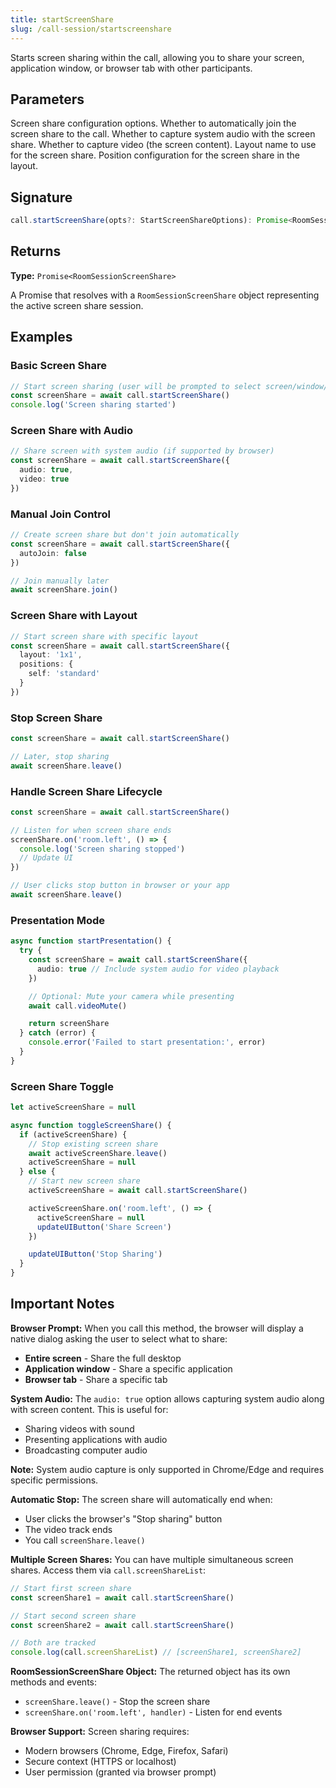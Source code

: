 ```yaml
---
title: startScreenShare
slug: /call-session/startscreenshare
---
```



Starts screen sharing within the call, allowing you to share your screen, application window, or browser tab with other participants.

## Parameters

<APIField name="opts" type="[StartScreenShareOptions](/types#startscreenshareoptions)">
  Screen share configuration options.
</APIField>

<APIField name="opts.autoJoin" type="boolean" default="true">
  Whether to automatically join the screen share to the call.
</APIField>

<APIField name="opts.audio" type="boolean | MediaTrackConstraints" default="false">
  Whether to capture system audio with the screen share.
</APIField>

<APIField name="opts.video" type="boolean | MediaTrackConstraints" default="true">
  Whether to capture video (the screen content).
</APIField>

<APIField name="opts.layout" type="string">
  Layout name to use for the screen share.
</APIField>

<APIField name="opts.positions" type="object">
  Position configuration for the screen share in the layout.
</APIField>

## Signature

```typescript
call.startScreenShare(opts?: StartScreenShareOptions): Promise<RoomSessionScreenShare>
```

## Returns

**Type:** `Promise<RoomSessionScreenShare>`

A Promise that resolves with a `RoomSessionScreenShare` object representing the active screen share session.

## Examples

### Basic Screen Share

```typescript
// Start screen sharing (user will be prompted to select screen/window/tab)
const screenShare = await call.startScreenShare()
console.log('Screen sharing started')
```

### Screen Share with Audio

```typescript
// Share screen with system audio (if supported by browser)
const screenShare = await call.startScreenShare({
  audio: true,
  video: true
})
```

### Manual Join Control

```typescript
// Create screen share but don't join automatically
const screenShare = await call.startScreenShare({
  autoJoin: false
})

// Join manually later
await screenShare.join()
```

### Screen Share with Layout

```typescript
// Start screen share with specific layout
const screenShare = await call.startScreenShare({
  layout: '1x1',
  positions: {
    self: 'standard'
  }
})
```

### Stop Screen Share

```typescript
const screenShare = await call.startScreenShare()

// Later, stop sharing
await screenShare.leave()
```

### Handle Screen Share Lifecycle

```typescript
const screenShare = await call.startScreenShare()

// Listen for when screen share ends
screenShare.on('room.left', () => {
  console.log('Screen sharing stopped')
  // Update UI
})

// User clicks stop button in browser or your app
await screenShare.leave()
```

### Presentation Mode

```typescript
async function startPresentation() {
  try {
    const screenShare = await call.startScreenShare({
      audio: true // Include system audio for video playback
    })

    // Optional: Mute your camera while presenting
    await call.videoMute()

    return screenShare
  } catch (error) {
    console.error('Failed to start presentation:', error)
  }
}
```

### Screen Share Toggle

```typescript
let activeScreenShare = null

async function toggleScreenShare() {
  if (activeScreenShare) {
    // Stop existing screen share
    await activeScreenShare.leave()
    activeScreenShare = null
  } else {
    // Start new screen share
    activeScreenShare = await call.startScreenShare()

    activeScreenShare.on('room.left', () => {
      activeScreenShare = null
      updateUIButton('Share Screen')
    })

    updateUIButton('Stop Sharing')
  }
}
```

## Important Notes

**Browser Prompt:** When you call this method, the browser will display a native dialog asking the user to select what to share:
- **Entire screen** - Share the full desktop
- **Application window** - Share a specific application
- **Browser tab** - Share a specific tab

**System Audio:** The `audio: true` option allows capturing system audio along with screen content. This is useful for:
- Sharing videos with sound
- Presenting applications with audio
- Broadcasting computer audio

**Note:** System audio capture is only supported in Chrome/Edge and requires specific permissions.

**Automatic Stop:** The screen share will automatically end when:
- User clicks the browser's "Stop sharing" button
- The video track ends
- You call `screenShare.leave()`

**Multiple Screen Shares:** You can have multiple simultaneous screen shares. Access them via `call.screenShareList`:

```typescript
// Start first screen share
const screenShare1 = await call.startScreenShare()

// Start second screen share
const screenShare2 = await call.startScreenShare()

// Both are tracked
console.log(call.screenShareList) // [screenShare1, screenShare2]
```

**RoomSessionScreenShare Object:** The returned object has its own methods and events:
- `screenShare.leave()` - Stop the screen share
- `screenShare.on('room.left', handler)` - Listen for end events

**Browser Support:** Screen sharing requires:
- Modern browsers (Chrome, Edge, Firefox, Safari)
- Secure context (HTTPS or localhost)
- User permission (granted via browser prompt)
